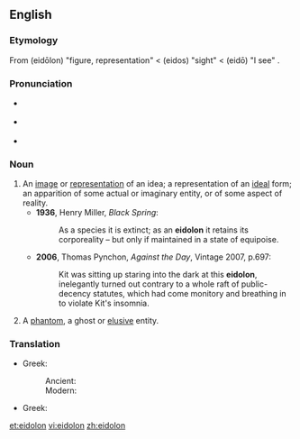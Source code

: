 {{was wotd|2007|February|22}}
==English==

===Etymology===
From {{etyl|grc}} '''{{polytonic|[[εἴδωλον]]}}''' (eidōlon) "figure, representation" < '''{{polytonic|[[εἶδος]]}}''' (eidos) "sight" < '''{{polytonic|[[εἴδω]]}}''' (eidō) "I see" .

===Pronunciation===
* {{a|RP}} {{IPA|/aɪ'dəʊlən/}}
* {{a|US}} {{IPA|/aɪ'doʊlɑn/}}
* {{audio|en-us-eidolon.ogg|Audio (US)}}

===Noun===
{{en-noun}}

# An [[image]] or [[representation]] of an idea; a representation of an [[ideal]] form; an apparition of some actual or imaginary entity, or of some aspect of reality.
#* '''1936''', Henry Miller, ''Black Spring'':
#*: As a species it is extinct; as an '''eidolon''' it retains its corporeality – but only if maintained in a state of equipoise.
#* '''2006''', Thomas Pynchon, ''Against the Day'', Vintage 2007, p.697:
#*: Kit was sitting up staring into the dark at this '''eidolon''', inelegantly turned out contrary to a whole raft of public-decency statutes, which had come monitory and breathing in to violate Kit's insomnia.
# A [[phantom]], a ghost or [[elusive]] entity.

===Translation===
{{trans-top|a representation of an ideal form}}
* Greek:
*: Ancient: {{tø|grc|εἴδωλον|n|tr=eidōlon}}
*: Modern: {{t|el|είδωλο|n|tr=eidolo}}
{{trans-mid}}
{{trans-bottom}}

{{trans-top|a ghost or elusive entity}}
* Greek: {{t|el|είδωλο|n|tr=eidolo}}
{{trans-mid}}
{{trans-bottom}}

[[et:eidolon]]
[[vi:eidolon]]
[[zh:eidolon]]